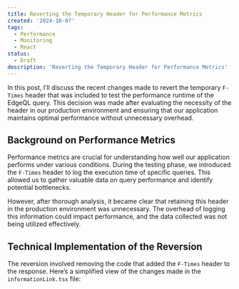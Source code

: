 ```yaml
---
title: Reverting the Temporary Header for Performance Metrics
created: '2024-10-07'
tags:
  - Performance
  - Monitoring
  - React
status:
  - Draft
description: 'Reverting the Temporary Header for Performance Metrics'
---
```



In this post, I’ll discuss the recent changes made to revert the temporary `F-Times` header that was included to test the performance runtime of the EdgeQL query. This decision was made after evaluating the necessity of the header in our production environment and ensuring that our application maintains optimal performance without unnecessary overhead.

## Background on Performance Metrics

Performance metrics are crucial for understanding how well our application performs under various conditions. During the testing phase, we introduced the `F-Times` header to log the execution time of specific queries. This allowed us to gather valuable data on query performance and identify potential bottlenecks.

However, after thorough analysis, it became clear that retaining this header in the production environment was unnecessary. The overhead of logging this information could impact performance, and the data collected was not being utilized effectively.

## Technical Implementation of the Reversion

The reversion involved removing the code that added the `F-Times` header to the response. Here’s a simplified view of the changes made in the `informationLink.tsx` file:
